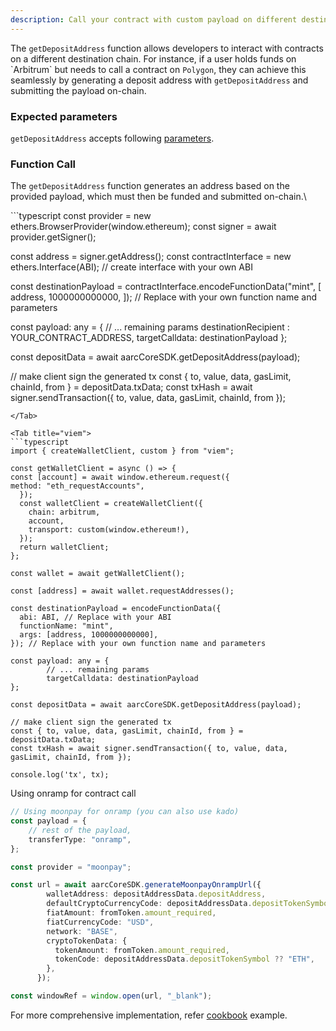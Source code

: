 ```yaml
---
description: Call your contract with custom payload on different destination chain
---
```


The `getDepositAddress` function allows developers to interact with contracts on a different destination chain. For instance, if a user holds funds on \`Arbitrum\` but needs to call a contract on `Polygon`, they can achieve this seamlessly by generating a deposit address with `getDepositAddress` and submitting the payload on-chain.

### Expected parameters

`getDepositAddress` accepts following [parameters](buy-tokens#payload).

### Function Call

The `getDepositAddress` function generates an address based on the provided payload, which must then be funded and submitted on-chain.\


<Tabs>
<Tab title="ethers.js" >
```typescript
const provider = new ethers.BrowserProvider(window.ethereum);
const signer = await provider.getSigner();

const address = signer.getAddress();
const contractInterface = new ethers.Interface(ABI); // create interface with your own ABI

const destinationPayload = contractInterface.encodeFunctionData("mint", [
  address,
  1000000000000,
]); // Replace with your own function name and parameters

const payload: any = {
        // ... remaining params
        destinationRecipient : YOUR_CONTRACT_ADDRESS, 
        targetCalldata: destinationPayload
};

const depositData = await aarcCoreSDK.getDepositAddress(payload); 

// make client sign the generated tx
const { to, value, data, gasLimit, chainId, from } = depositData.txData;
const txHash = await signer.sendTransaction({ to, value, data, gasLimit, chainId, from });
```
</Tab>

<Tab title="viem">
```typescript
import { createWalletClient, custom } from "viem";

const getWalletClient = async () => {
const [account] = await window.ethereum.request({
method: "eth_requestAccounts",
  });
  const walletClient = createWalletClient({
    chain: arbitrum,
    account,
    transport: custom(window.ethereum!),
  });
  return walletClient;
};

const wallet = await getWalletClient();

const [address] = await wallet.requestAddresses();

const destinationPayload = encodeFunctionData({
  abi: ABI, // Replace with your ABI
  functionName: "mint",
  args: [address, 1000000000000],
}); // Replace with your own function name and parameters

const payload: any = {
        // ... remaining params
        targetCalldata: destinationPayload
};

const depositData = await aarcCoreSDK.getDepositAddress(payload); 

// make client sign the generated tx
const { to, value, data, gasLimit, chainId, from } = depositData.txData;
const txHash = await signer.sendTransaction({ to, value, data, gasLimit, chainId, from });

console.log('tx', tx);
```
</Tab>
</Tabs>

Using onramp for contract call

```typescript
// Using moonpay for onramp (you can also use kado)
const payload = {
    // rest of the payload,
    transferType: "onramp",  
};

const provider = "moonpay"; 

const url = await aarcCoreSDK.generateMoonpayOnrampUrl({
        walletAddress: depositAddressData.depositAddress,
        defaultCryptoCurrencyCode: depositAddressData.depositTokenSymbol,
        fiatAmount: fromToken.amount_required,
        fiatCurrencyCode: "USD",
        network: "BASE",
        cryptoTokenData: {
          tokenAmount: fromToken.amount_required,
          tokenCode: depositAddressData.depositTokenSymbol ?? "ETH",
        },
      });

const windowRef = window.open(url, "_blank");
```

For more comprehensive implementation, refer [cookbook](../cookbook/sdk-implementation-in-typescript-+-ethers) example.  &#x20;
